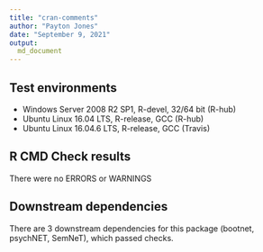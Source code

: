 ```yaml
---
title: "cran-comments"
author: "Payton Jones"
date: "September 9, 2021"
output:
  md_document
---
```


## Test environments
* Windows Server 2008 R2 SP1, R-devel, 32/64 bit (R-hub)
* Ubuntu Linux 16.04 LTS, R-release, GCC (R-hub)
* Ubuntu Linux 16.04.6 LTS, R-release, GCC (Travis)

## R CMD Check results
There were no ERRORS or WARNINGS

## Downstream dependencies
There are 3 downstream dependencies for this package (bootnet, psychNET, SemNeT), which passed checks.
